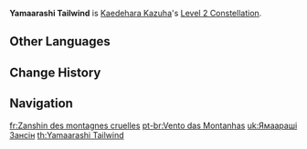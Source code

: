 {{Constellation Infobox
|image       = Constellation Yamaarashi Tailwind.png
|description = The Autumn Whirlwind field created by [[Kazuha Slash]] has the following effects:
*Increases Kaedehara Kazuha's own [[Elemental Mastery]] by 200 for its duration.
*Increases the Elemental Mastery of characters within the field by 200.
The Elemental Mastery-increasing effects of this Constellation do not stack.
|level       = 2
|character   = Kaedehara Kazuha
|utility1    = Elemental Mastery
|utility2    = Party Elemental Mastery
}}
'''Yamaarashi Tailwind''' is [[Kaedehara Kazuha]]'s [[Level 2 Constellation]].
<!--
==Gameplay Notes==
-->

==Other Languages==
{{Other Languages
|en      = Yamaarashi Tailwind
|zhs     = 山岚残芯
|zhs_rm  = Shānlán Cánxīn
|zht     = 山嵐殘芯
|zht_rm  = Shānlán Cánxīn
|zh_tl   = Relaxed Alertness of the Mountain Mists<ref group="•" name="zanshin">'''Chinese & Japanese & Korean & French:''' {{Lang|mini=1|ja={{w|Zanshin|残心}}|ja_rm=zanshin|ja_tl=remaining mind}} is a term in Japanese martial arts referring to a mental state of relaxed alertness or awareness.</ref>
|ja      = 山嵐残心
|ja_rm   = Yamaarashi Zanshin
|ja_tl   = Mountain Storm Alertness<ref group="•" name="zanshin" />
|ko      = 산바람의 잔심
|ko_rm   = Sanbaram-ui Jansim
|ko_tl   = Remaining Mind of Mountain Wind<ref group="•" name="zanshin" />
|es      = Viento en las colinas
|es_tl   = Wind on the Hills
|fr      = Zanshin des montagnes cruelles
|fr_tl   = Zanshin of the Cruel Mountains<ref group="•" name="zanshin" />
|ru      = Ветер ямаараси
|ru_tl   = Yamaarashi Wind
|th      = Yamaarashi Tailwind
|vi      = Bão Tố Yamaarashi
|vi_tl   = 
|de      = Yamaarashi-Rückenwind
|de_tl   = Yamaarashi Tailwind
|id      = Yamaarashi Tailwind
|pt      = Vento das Montanhas
|pt_tl   = Wind of the Mountains
}}

==Change History==
{{Change History|1.6}}

==Navigation==
{{Talent Navbox|Kaedehara Kazuha}}

[[fr:Zanshin des montagnes cruelles]]
[[pt-br:Vento das Montanhas]]
[[uk:Ямаараші Зансін]]
[[th:Yamaarashi Tailwind]]